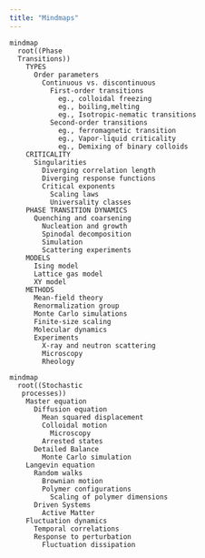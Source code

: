 ```yaml
---
title: "Mindmaps"
---
```


```mermaid
mindmap
  root((Phase 
  Transitions))
    TYPES
      Order parameters
        Continuous vs. discontinuous
          First-order transitions            
            eg., colloidal freezing
            eg., boiling,melting
            eg., Isotropic-nematic transitions
          Second-order transitions
            eg., ferromagnetic transition
            eg., Vapor-liquid criticality
            eg., Demixing of binary colloids
    CRITICALITY
      Singularities
        Diverging correlation length
        Diverging response functions
        Critical exponents
          Scaling laws
          Universality classes   
    PHASE TRANSITION DYNAMICS
      Quenching and coarsening
        Nucleation and growth
        Spinodal decomposition
        Simulation
        Scattering experiments
    MODELS
      Ising model
      Lattice gas model
      XY model
    METHODS
      Mean-field theory
      Renormalization group
      Monte Carlo simulations
      Finite-size scaling
      Molecular dynamics
      Experiments
        X-ray and neutron scattering
        Microscopy
        Rheology

```


```mermaid
mindmap
  root((Stochastic
   processes))
    Master equation
      Diffusion equation
        Mean squared displacement
        Colloidal motion
          Microscopy
        Arrested states
      Detailed Balance
        Monte Carlo simulation
    Langevin equation
      Random walks
        Brownian motion
        Polymer configurations
          Scaling of polymer dimensions
      Driven Systems
        Active Matter
    Fluctuation dynamics
      Temporal correlations
      Response to perturbation
        Fluctuation dissipation

```